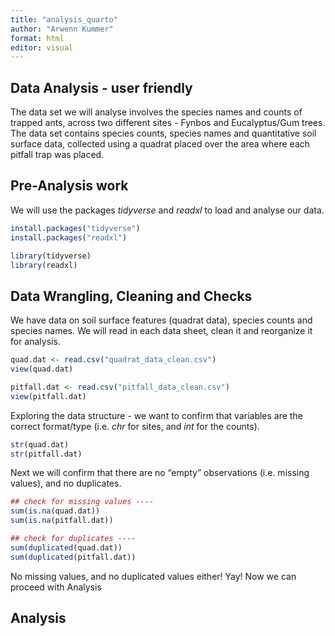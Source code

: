 ```yaml
---
title: "analysis_quarto"
author: "Arwenn Kummer"
format: html
editor: visual
---
```


## Data Analysis - user friendly

The data set we will analyse involves the species names and counts of trapped ants, across two different sites - Fynbos and Eucalyptus/Gum trees. The data set contains species counts, species names and quantitative soil surface data, collected using a quadrat placed over the area where each pitfall trap was placed.

## Pre-Analysis work

We will use the packages *tidyverse* and *readxl* to load and analyse our data.

```r
install.packages("tidyverse")
install.packages("readxl")

library(tidyverse)
library(readxl)
```

## Data Wrangling, Cleaning and Checks

We have data on soil surface features (quadrat data), species counts and species names. We will read in each data sheet, clean it and reorganize it for analysis.

```r
quad.dat <- read.csv("quadrat_data_clean.csv")
view(quad.dat)

pitfall.dat <- read.csv("pitfall_data_clean.csv")
view(pitfall.dat)

```

Exploring the data structure - we want to confirm that variables are the correct format/type (i.e. *chr* for sites, and *int* for the counts).

```r
str(quad.dat)
str(pitfall.dat)
```

Next we will confirm that there are no "empty" observations (i.e. missing values), and no duplicates.

```r
## check for missing values ----
sum(is.na(quad.dat))
sum(is.na(pitfall.dat))

## check for duplicates ----
sum(duplicated(quad.dat))
sum(duplicated(pitfall.dat))
```

No missing values, and no duplicated values either! Yay! Now we can proceed with Analysis

## Analysis

\
